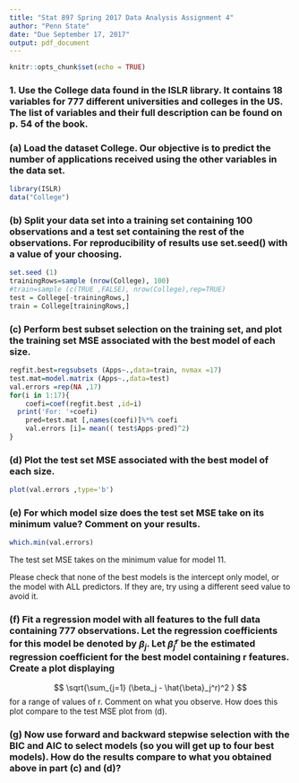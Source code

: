 ```yaml
---
title: "Stat 897 Spring 2017 Data Analysis Assignment 4"
author: "Penn State"
date: "Due September 17, 2017"
output: pdf_document
---
```


```r
knitr::opts_chunk$set(echo = TRUE)
```

### 1.  Use the College data found in the ISLR library. It contains 18 variables for 777 different universities and colleges in the US. The list of variables and their full description can be found on p. 54 of the book.

### (a) Load the dataset College. Our objective is to predict the number of applications received using the other variables in the data set.

```r
library(ISLR)
data("College")
```


### (b) Split your data set into a training set containing 100 observations and a test set containing the rest of the observations.  For reproducibility of results use set.seed() with a value of your choosing.

```r
set.seed (1)
trainingRows=sample (nrow(College), 100)
#train=sample (c(TRUE ,FALSE), nrow(College),rep=TRUE)
test = College[-trainingRows,]
train = College[trainingRows,]
```


### (c) Perform best subset selection on the training set, and plot the training set MSE associated with the best model of each size.

```r
regfit.best=regsubsets (Apps~.,data=train, nvmax =17)
test.mat=model.matrix (Apps~.,data=test)
val.errors =rep(NA ,17)
for(i in 1:17){
	coefi=coef(regfit.best ,id=i)
  print('For: '+coefi)
	pred=test.mat [,names(coefi)]%*% coefi
	val.errors [i]= mean(( test$Apps-pred)^2)
}


```

### (d) Plot the test set MSE associated with the best model of each size.

```r
plot(val.errors ,type='b')

```

### (e) For which model size does the test set MSE take on its minimum value? Comment on your results.

```r
which.min(val.errors)
```
The test set MSE takes on the minimum value for model 11. 

Please check that none of the best models is the intercept only model,  or the model with ALL predictors. If they are, try using a different seed value to avoid it.

### (f) Fit a regression model with all features to the full data containing 777 observations. Let the regression coefficients for this model be denoted by $\beta_j$. Let $\hat{\beta}_j^r$ be the estimated regression coefficient for the best model containing r features. Create a plot displaying
$$
\sqrt{\sum_{j=1} (\beta_j - \hat{\beta}_j^r)^2   }
$$
for a range of values of r. Comment on what you observe. How does this plot compare to the test MSE plot from (d).


### (g) Now use forward and backward stepwise selection with the BIC and AIC to select models (so you will get up to four best models).  How do the results compare to what you obtained above in part (c) and (d)?


